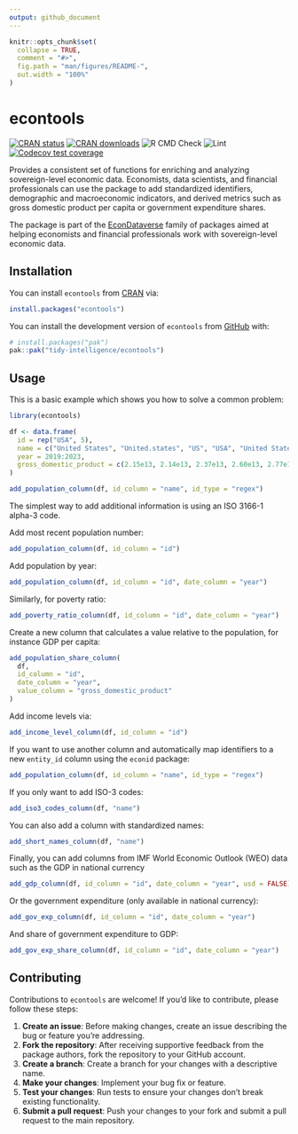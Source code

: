 ```yaml
---
output: github_document
---
```


<!-- README.md is generated from README.Rmd. Please edit that file -->

```r
knitr::opts_chunk$set(
  collapse = TRUE,
  comment = "#>",
  fig.path = "man/figures/README-",
  out.width = "100%"
)
```

# econtools

<!-- badges: start -->
[![CRAN status](https://www.r-pkg.org/badges/version/econtools)](https://cran.r-project.org/package=econtools)
[![CRAN downloads](https://cranlogs.r-pkg.org/badges/econtools)](https://cran.r-project.org/package=econtools)
![R CMD Check](https://github.com/tidy-intelligence/econtools/actions/workflows/R-CMD-check.yaml/badge.svg)
![Lint](https://github.com/tidy-intelligence/econtools/actions/workflows/lint.yaml/badge.svg)
[![Codecov test coverage](https://codecov.io/gh/tidy-intelligence/econtools/graph/badge.svg)](https://app.codecov.io/gh/tidy-intelligence/econtools)
<!-- badges: end -->

Provides a consistent set of functions for enriching and analyzing sovereign-level economic data. Economists, data scientists, and financial  professionals can use the package to add standardized identifiers, demographic and macroeconomic indicators, and derived metrics such as  gross domestic product per capita or government expenditure shares.

The package is part of the [EconDataverse](https://www.econdataverse.org/) family of packages aimed at helping economists and financial professionals work with sovereign-level economic data.

## Installation

You can install `econtools` from [CRAN](https://cran.r-project.org/package=econtools) via:

``` r
install.packages("econtools")
```

You can install the development version of `econtools` from [GitHub](https://github.com/) with:

``` r
# install.packages("pak")
pak::pak("tidy-intelligence/econtools")
```

## Usage

This is a basic example which shows you how to solve a common problem:

```r
library(econtools)
```

```r
df <- data.frame(
  id = rep("USA", 5),
  name = c("United States", "United.states", "US", "USA", "United States"),
  year = 2019:2023,
  gross_domestic_product = c(2.15e13, 2.14e13, 2.37e13, 2.60e13, 2.77e13)
)

add_population_column(df, id_column = "name", id_type = "regex")
```

The simplest way to add additional information is using an ISO 3166-1 alpha-3 code.

Add most recent population number:
```r
add_population_column(df, id_column = "id")
```

Add population by year:

```r
add_population_column(df, id_column = "id", date_column = "year")
```

Similarly, for poverty ratio:
```r
add_poverty_ratio_column(df, id_column = "id", date_column = "year")
```

Create a new column that calculates a value relative to the population, for instance GDP per capita:
```r
add_population_share_column(
  df,
  id_column = "id",
  date_column = "year",
  value_column = "gross_domestic_product"
)
```

Add income levels via:

```r
add_income_level_column(df, id_column = "id")
```

If you want to use another column and automatically map identifiers to a new `entity_id` column using the `econid` package:

```r
add_population_column(df, id_column = "name", id_type = "regex")
```

If you only want to add ISO-3 codes:

```r
add_iso3_codes_column(df, "name")
```

You can also add a column with standardized names:

```r
add_short_names_column(df, "name")
```

Finally, you can add columns from IMF World Economic Outlook (WEO) data such as the GDP in national currency

```r
add_gdp_column(df, id_column = "id", date_column = "year", usd = FALSE)
```

Or the government expenditure (only available in national currency): 

```r
add_gov_exp_column(df, id_column = "id", date_column = "year")
```

And share of government expenditure to GDP: 

```r
add_gov_exp_share_column(df, id_column = "id", date_column = "year")
```

## Contributing

Contributions to `econtools` are welcome! If you’d like to contribute,
please follow these steps:

1.  **Create an issue**: Before making changes, create an issue
    describing the bug or feature you’re addressing.
2.  **Fork the repository**: After receiving supportive feedback from
    the package authors, fork the repository to your GitHub account.
3.  **Create a branch**: Create a branch for your changes with a
    descriptive name.
4.  **Make your changes**: Implement your bug fix or feature.
5.  **Test your changes**: Run tests to ensure your changes don’t break
    existing functionality.
6.  **Submit a pull request**: Push your changes to your fork and submit
    a pull request to the main repository.
